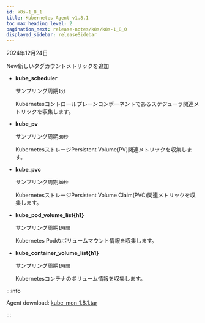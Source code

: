 ```yaml
---
id: k8s-1_8_1
title: Kubernetes Agent v1.8.1
toc_max_heading_level: 2
pagination_next: release-notes/k8s/k8s-1_8_0
displayed_sidebar: releaseSidebar
---
```


2024年12月24日

<Status priority='1'>New</Status>新しいタグカウントメトリックを追加

- **kube_scheduler** 

  サンプリング周期`1分`

  Kubernetesコントロールプレーンコンポーネントであるスケジューラ関連メトリックを収集します。

- **kube_pv** 

  サンプリング周期`30秒`

  KubernetesストレージPersistent Volume(PV)関連メトリックを収集します。

- **kube_pvc** 

  サンプリング周期`30秒`

  KubernetesストレージPersistent Volume Claim(PVC)関連メトリックを収集します。

- **kube_pod_volume_list\{h1\}** 

  サンプリング周期`1時間`

  Kubernetes Podのボリュームマウント情報を収集します。

- **kube_container_volume_list\{h1\}** 

  サンプリング周期`1時間`

  Kubernetesコンテナのボリューム情報を収集します。

:::info

Agent download: [kube_mon_1.8.1.tar](https://repo.whatap.io/docker/kube_mon_1.8.1.tar)

:::
